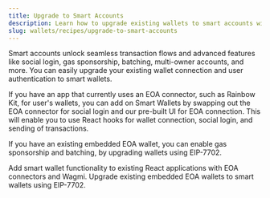 ```yaml
---
title: Upgrade to Smart Accounts
description: Learn how to upgrade existing wallets to smart accounts with two different approaches.
slug: wallets/recipes/upgrade-to-smart-accounts
---
```


Smart accounts unlock seamless transaction flows and advanced features like social login, gas sponsorship, batching, multi-owner accounts, and more. You can easily upgrade your existing wallet connection and user authentication to smart wallets.

If you have an app that currently uses an EOA connector, such as Rainbow Kit, for user's wallets, you can add on Smart Wallets by swapping out the EOA connector for social login and our pre-built UI for EOA connection. This will enable you to use React hooks for wallet connection, social login, and sending of transactions. 

 If you have an existing embedded EOA wallet, you can enable gas sponsorship and batching, by upgrading wallets using EIP-7702. 

<CardGroup cols={2}>
  <Card
    title="Add Smart Wallets to existing Wagmi frontend"
    href="/wallets/react/quickstart/existing-project"
    icon="bolt"
  >
    Add smart wallet functionality to existing React applications with EOA connectors and Wagmi.
  </Card>
  <Card
    title="Upgrade EOAs to Smart Wallets using EIP-7702"
    href="/wallets/smart-contracts/modular-account-v2/using-7702"
    icon="arrow-up"
  >
    Upgrade existing embedded EOA wallets to smart wallets using EIP-7702.
  </Card>
</CardGroup>
